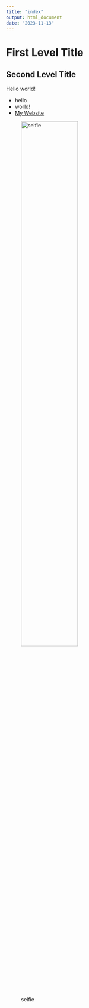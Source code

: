 ```yaml
---
title: "index"
output: html_document
date: "2023-11-13"
---
```


# First Level Title

## Second Level Title

Hello world!

- hello
- world!
- [My Website](https://oliviawbn.github.io/)

![selfie](https://github.com/oliviawbn/ChineseCaribbeanStories/blob/main/selfie%20(1).jpg?raw=true){width=60%}